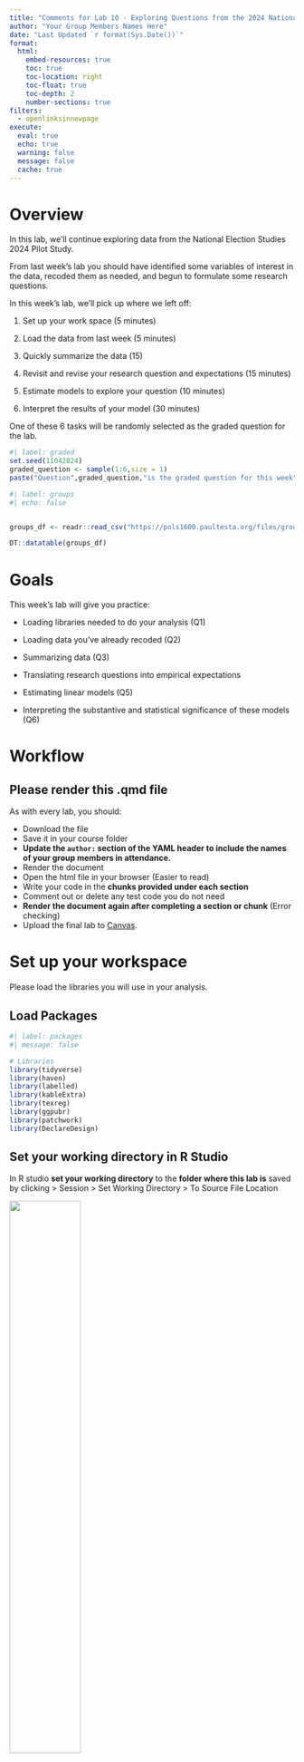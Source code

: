 ```yaml
---
title: "Comments for Lab 10 - Exploring Questions from the 2024 National Elections Pilot Study"
author: "Your Group Members Names Here"
date: "Last Updated `r format(Sys.Date())`"
format:
  html:
    embed-resources: true
    toc: true
    toc-location: right
    toc-float: true
    toc-depth: 2
    number-sections: true
filters:
  - openlinksinnewpage
execute: 
  eval: true
  echo: true
  warning: false
  message: false
  cache: true
---
```



# Overview {.unnumbered}

In this lab, we'll continue exploring data from the National Election Studies 2024 Pilot Study. 

From last week's lab you should have identified some variables of interest in the data, recoded them as needed, and begun to formulate some research questions. 

In this week's lab, we'll pick up where we left off:

1. Set up your work space (5 minutes)

2. Load the data from last week (5 minutes)

3. Quickly summarize the data (15)

4. Revisit and revise your research question and expectations (15 minutes)

5. Estimate models to explore your question (10 minutes)

6. Interpret the results of your model (30 minutes)


One of these 6 tasks will be randomly selected as the graded question for the lab.

```r
#| label: graded
set.seed(11042024)
graded_question <- sample(1:6,size = 1)
paste("Question",graded_question,"is the graded question for this week")
```



```r
#| label: groups
#| echo: false


groups_df <- readr::read_csv("https://pols1600.paultesta.org/files/groups.csv")

DT::datatable(groups_df)
```

# Goals {.unnumbered}

This week's lab will give you practice:

- Loading libraries needed to do your analysis (Q1)

- Loading data you've already recoded (Q2)

- Summarizing data (Q3)

- Translating research questions into empirical expectations
  
- Estimating linear models (Q5)

- Interpreting the substantive and statistical significance of these models (Q6)


# Workflow {.unnumbered}

## Please render this .qmd file {.unnumbered}

As with every lab, you should:

-   Download the file
-   Save it in your course folder
-   **Update the `author:` section of the YAML header to include the names of your group members in attendance.**
-   Render the document
-   Open the html file in your browser (Easier to read)
-   Write your code in the **chunks provided under each section**
-   Comment out or delete any test code you do not need
-   **Render the document again after completing a section or chunk** (Error checking)
-   Upload the final lab to [Canvas](https://canvas.brown.edu/courses/1094972/assignments){target="_blank"}.



# Set up your workspace

Please load the libraries you will use in your analysis.


## Load Packages

```r
#| label: packages
#| message: false

# Libraries
library(tidyverse)
library(haven)
library(labelled)
library(kableExtra)
library(texreg)
library(ggpubr)
library(patchwork)
library(DeclareDesign)
```

## Set your working directory in R Studio

In R studio **set your working directory** to the **folder where this lab is** saved by clicking > Session > Set Working Directory > To Source File Location

![](https://pols1600.paultesta.org/labs/images/09-nes6.png){width=50%}

After doing so uncomment `getwd()` Should print out something like

> "~/Desktop/pols1600/labs/"

Depending on where your lab is saved

```r
#| label: check_wd

# In the Top Panel of RStudio Click
# Session > Set Working Directory > Source File Location

# Uncomment to Check Where Your File is Saved 
# getwd()
```

:::{.callout-note}
If `getwd()` says something like '~/Downloads/' click: "File > Save As" and **save this lab** in your **course folder**. Then **close** the version `09-lab.qmd` that was opened from your Downloads folder and **open** the version of `09-lab.qmd` that now exists in your course folder.
:::


# Load the data from last week.

```r
#| label: datacomments
#| include: false
load("../files/data/nes24.rda")
```

Please uncomment and if needed, update, the code below to load the data from last week

```r
#| label: data

# load("nes24.rda")
```


:::{.callout-note}
You'll need to **have saved** the data from last week's lab to the **same folder** where this lab has been saved. If you didn't save the lab data from last week, you can load a version of the recoded data here:

```r
#| label: backupdata
# load(url("https://pols1600.paultesta.org/files/data/nes24.rda"))
```

:::

# Summarize the data

Use the [code](https://pols1600.paultesta.org/labs/09-lab-comments#create-a-table-of-summary-statistics) from last weeks lab to produce a table of summary statistics.

**Please update the code to include**

- Your specific outcome and predictor variables
- a column for the **standard deviation** of each variable between the `Max` and `N Missing` columns

## Caclulate summary statistics for recoded variables

```r
#| label: sumstats

# Vector of numeric variables to summarize
the_vars <- c(
  "dv_vote_trump2024", 
  "dv_participation",
  "age","education","income",
  "is_white","is_black","is_hispanic","is_asian","is_other",
  "partyid","is_dem","is_rep","is_ind"
)

# Vector of nicely formatted labels for variables
the_labels <- c(
  "Vote for Trump in '24",
  "Acts of Participation in `20",
  "Age","Education", "Income",
  "White", "Black","Hispanic","Asian","Other",
  "Party ID", "Democrat","Republican","Independent"
)

df_summary <- df %>% 
  select(all_of(the_vars)) %>%
  rename_with(~the_labels) %>% 
  pivot_longer(
    cols = everything(),
    names_to = "Variable"
  ) %>% 
  mutate(
    Variable = factor(Variable, levels = the_labels)
  ) %>% 
  group_by(Variable) %>% 
  summarise(
    Min = min(value,na.rm = T),
    p25 = quantile(value, prob = .25,na.rm = T),
    Median = quantile(value, prob = .5,na.rm = T),
    Mean = mean(value, na.rm = T),
    p75 = quantile(value, prob = .75,na.rm = T),
    Max = max(value,na.rm = T),
    SD = sd(value, na.rm=T),
    `N missing` = sum(is.na(value))
  )


```

## Display the results as a formated table

```r
#| label: summarytab

kable(df_summary,
      digits = 2) %>% 
  kable_styling() %>% 
  pack_rows("Outcomes", start_row = 1, end_row = 2) %>% 
  pack_rows("Demographic Predictors", 3, 10) %>% 
  pack_rows("Political Predictors", 11, 14)

```

## Interpret the results

Please use these tables to **describe a typical respondent** to the 2024 NES Pilot Study:

The National Election Study's 2024 Pilot Study contains responses from 1909 individuals. The typical respondent in the data was just under 50 years old, with some college, with an income in the range of \$50k-\$59k. Approximately two-thirds of the sample identified as white, with 13 percent of respondents identifying as Black, 13 percent as Hispanic, 2 percent as Asian. Forty-three percent of respondents identified as Democrats, 38 percent as Republicans, and 20 percent as Independents. The respondents were evenly split in who they would vote for 2024, with 50 percent saying they would Vote for Donald Trump, and 50 percent saying Joe Biden. In the 2020 campaign, the average respondent reported engaging in about 1 act of political participation.

# Formulate a research question and expectations

Please take a moment, revisit and revise your research questions developed in last weeks lab that contains the following:

- A clear research question
- A set of expectations and potential alternative explanations
- The formula for at least two linear models to test these expectations

## Research question

**ME:** How does support for Trump in the 2024 election vary with age and race?

**YOU:**

## Expectations

**ME:** On average, I expect that older voters will be more supportive of Trump, but suspect that this trend varies by race. I expect it will be particularly true among White voters, but less so among people of color. Since, partisanship is likely to be strong predictor of vote choice, I will explore whether these specific relationships hold, once we control for variations in partisan identification which we know varies both by age and race.

**YOU:**

## Linear Model

**ME:** 

I will estimate the following models:

$$
y = \beta_0 + \beta_1 age + \sum\beta_k race_k + \epsilon
$$
If my expectations hold, I expect the coefficient on `age` in this model to be positive, indicating older voters are more likely to vote for Trump. White respondents are the reference category in this model^[Because `white` is first level the factor variable `race`] and so the coefficients on the racial indicators ($\beta_k race$) correspond to how members of each racial group differ from white respondents in their propensity to vote for Trump. I expect all of these coefficients to be negative.

To explore whether the relationship between age and vote choice varies by race, I will fit an interaction model:

$$
y = \beta_0 + \beta_1 age + \sum\beta_k race_k + \epsilon + \sum\beta_{jk} age \times race_k  + \epsilon
$$
This model allows the relationship between age and vote choice to vary by race. For white respondents, the relationship is described by $\beta_1$. Again I expect it to be positive, suggesting older white voters are more likely to vote for trump. For racial minorities, the marginal effect of age for the racial or ethnic group $k$ is described by $\beta_1 + \beta_{jk}$. In general, I expect that the coefficients on $\beta_{jk}$ to be negative such that older racial minorities are less likely to support Trump than older white respondents. 

Finally, I will estimate a model that controls for partisanship. If the relationships between age, and race and vote choice are simply a reflection of differences in partisan identification, then coefficients on these predictors should no longer be statistically significant, while the coefficient on partisanship should positive and statistically significant.

$$
y = \beta_0 + \beta_1 pid + \beta_2 age + \sum\beta_k race_k + \epsilon + \sum\beta_{jk} age \times race_k \epsilon
$$

**You:** 

We will estimate the following models:

$$
y = \beta_0 + \beta_1 ...
$$

$$
y = \beta_0 + \beta_1 ...
$$

# Estimate your models

Below I estimate the three models described above

```r
#| label: models

# Fit models
m1 <- lm_robust(dv_vote_trump2024 ~ age + race_5cat, df)
m2 <- lm_robust(dv_vote_trump2024 ~ age*race_5cat, df)
m3 <- lm_robust(dv_vote_trump2024 ~ age*race_5cat + partyid, df)

```

# Interpret your results

Please produce 

- A regression table presenting of your model
- At least one figure showing predicted values from one model

Interpret your results using both confidence intervals and hypothesis tests to assess the **statistical significance** of your claims and predicted values to help interpret the **substantive significance** of your results

## Regression Table

```r
#| label: regtabME
#| results: asis

htmlreg(list(m1, m2, m3),
        custom.model.names = c(
          "Baseline", "Interaction", "Alternative"
        ),
        caption = "Support for Trump in 2024",
        caption.above = T,
        custom.coef.names = c(
          "(Intercept)",
          "Age",
          "Black",
          "Hispanic",
          "Asian",
          "Other",
          "Age:Black",
          "Age:Hispanic",
          "Age:Asian",
          "Age:Other",
          "Party ID"
        ) ,
        include.ci = F,
        digits = 3)
```


## Visualize predicted values 

```r
#| label: predvalME

# Predictors for m2
pred_dfm2 <- expand_grid(
  age = seq(min(df$age, na.rm =T), max(df$age, na.rm = T)),
  race_5cat = sort(unique(df$race_5cat))
)

# Predictions with confidence intervals
pred_dfm2 <- cbind(
  pred_dfm2,
  predict(m2, newdata = pred_dfm2, interval = "confidence")$fit
)

# Plot predictions from m2

fig_m2 <- pred_dfm2 %>% 
  ggplot(aes(age, fit, col = race_5cat))+
  geom_ribbon(aes(ymin = lwr, ymax = upr, 
    fill = race_5cat
    ),
    alpha = .5)+
  geom_line()+
  facet_wrap( ~ race_5cat)+
  theme_minimal()+
  guides(
    col = "none",
    fill = "none"
  )+
  labs(
    y = "Predicted Vote Choice",
    title = "Support for Trump by Age and Race"
  )

# Display figure
fig_m2

# Predictors for m3
pred_dfm3 <- expand_grid(
  age = seq(min(df$age, na.rm =T), max(df$age, na.rm = T)),
  race_5cat = sort(unique(df$race_5cat)),
  partyid = mean(df$partyid, na.rm=T)
)

# Predictions with confidence intervals
pred_dfm3 <- cbind(
  pred_dfm3,
  predict(m3, newdata = pred_dfm3, interval = "confidence")$fit
)

# Plot predictions from m2

fig_m3 <- pred_dfm3 %>% 
  ggplot(aes(age, fit, col = race_5cat))+
  geom_ribbon(aes(ymin = lwr, ymax = upr, 
    fill = race_5cat
    ),
    alpha = .5)+
  geom_line()+
  facet_wrap( ~ race_5cat)+
  theme_minimal()+
  guides(
    col = "none",
    fill = "none"
  )+
  labs(
    y = "Predicted Vote Choice",
    title = "Support for Trump by Age and Race Controlling for Partisanship"
  )

fig_m3
```

## Interperet results

**ME:** Our baseline model confirms our initial expectations. Controlling for race, older respondents have higher predicted levels of support for Trump by 0.002 percentage points. Controlling for race, the model predicts that a 60 year old respondent is about 6.3 percentage points more likely to vote for Trump than a 30 year-old respondent. The test statistic for this coefficient is 3.10 corresponding to a p-value < 0.05, suggesting that if there were no relationship between age and vote choice in this model, it would be very unlikely that we observed a test statistic of this magnitude. Similarly the confidence interval for this estimate has suggests that coefficients as small as 0.0008 and as large as 0.0034 are plausible values for the relationship between age and vote choice in these data. Similarly, controlling for age, Black, Hispanic, and Asian respondents report significantly lower levels of support for Trump than white respondents (p < 0.05). 

Turning to the interaction model, we see that the magnitude of the coefficient on age (which corresponds to the marginal effect of age for white respondents) increases, while the coefficients on the interactions between age and racial indicators are generally negative, suggesting that the relationship between age and support for Trump is less strong for these racial and ethnic groups. Figure 1 helps clarify these marginal effects, as we see that slope for age is clearly positive for white respondents, clearly negative for Black respondents. The confidence intervals for the predicted values of the other racial and ethnic groups are generally wide, and consisent with positive, negative, or no relationship between age and vote choice.

Finally, looking at the model controlling for partisanship, we see that none of the relationships between age, race, and vote choice, remain statistically significant once we account for the relationships between partisanship and vote choice, and the relationships between partisanship and age and race. In sum, apparent demographic differences in support for Trump appear driven by the differences in partisan identification across racial groups and within age groups.

**YOU:**


# Take the Class Survey {.unnumbered}

Please take a few moments to complete the [class survey](https://brown.co1.qualtrics.com/jfe/form/SV_9ZBz6W3H0yxo4rY){target="_blank"} for this week.){target="_blank"} for this week.
